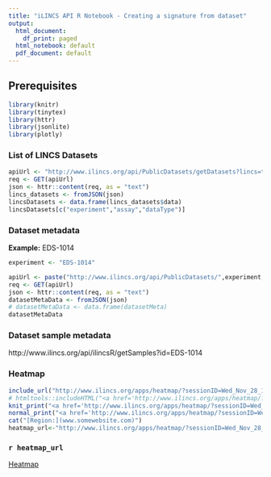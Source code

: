 ```yaml
---
title: "iLINCS API R Notebook - Creating a signature from dataset"
output:
  html_document:
    df_print: paged
  html_notebook: default
  pdf_document: default
---
```


## Prerequisites 

```r
library(knitr)
library(tinytex)
library(httr)
library(jsonlite)
library(plotly)
```

### List of LINCS Datasets
```r
apiUrl <- "http://www.ilincs.org/api/PublicDatasets/getDatasets?lincs=true"
req <- GET(apiUrl)
json <- httr::content(req, as = "text")
lincs_datasets <- fromJSON(json)
lincsDatasets <- data.frame(lincs_datasets$data)
lincsDatasets[c("experiment","assay","dataType")]
```


### Dataset metadata

**Example:** EDS-1014  
```r
experiment <- "EDS-1014"

apiUrl <- paste("http://www.ilincs.org/api/PublicDatasets/",experiment,sep="")
req <- GET(apiUrl)
json <- httr::content(req, as = "text")
datasetMetaData <- fromJSON(json)
# datasetMetaData <- data.frame(datasetMeta)
datasetMetaData
```

### Dataset sample metadata
http://www.ilincs.org/api/ilincsR/getSamples?id=EDS-1014


### Heatmap

```r
include_url("http://www.ilincs.org/apps/heatmap/?sessionID=Wed_Nov_28_14_02_36_2018_3471356&property=CK14&geneCount=100", height = "900px")
# htmltools::includeHTML("<a href='http://www.ilincs.org/apps/heatmap/?sessionID=Wed_Nov_28_14_02_36_2018_3471356&property=CK14&geneCount=100' target='_blank'>Heatmap</a>")
knit_print("<a href='http://www.ilincs.org/apps/heatmap/?sessionID=Wed_Nov_28_14_02_36_2018_3471356&property=CK14&geneCount=100'>abc</a>")
normal_print("<a href='http://www.ilincs.org/apps/heatmap/?sessionID=Wed_Nov_28_14_02_36_2018_3471356&property=CK14&geneCount=100'>abc</a>")
cat("[Region:](www.somewebsite.com)")
heatmap_url<-"http://www.ilincs.org/apps/heatmap/?sessionID=Wed_Nov_28_14_02_36_2018_3471356&property=CK14&geneCount=100"
```

### `r heatmap_url`

[Heatmap](`r heatmap_url`)

